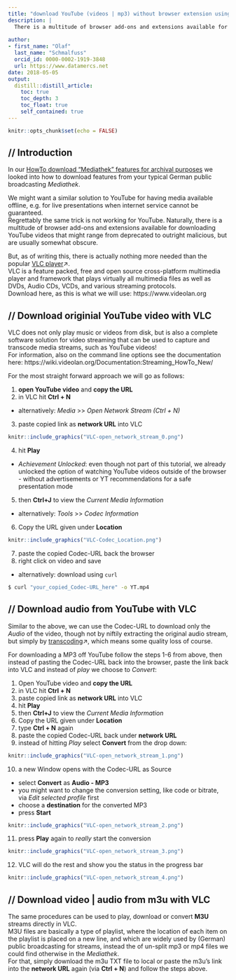 ```yaml
---
title: "download YouTube (videos | mp3) without browser extension using only VLC"
description: |
  There is a multitude of browser add-ons and extensions available for downloading YouTube videos or converting to mp3 that are usually somewhat obscure, but there is actually nothing more needed than the popular VLC player. Here is how!
  
author:
- first_name: "Olaf"
  last_name: "Schmalfuss"
  orcid_id: 0000-0002-1919-3848
  url: https://www.datamercs.net
date: 2018-05-05
output:
  distill::distill_article:
    toc: true
    toc_depth: 3
    toc_float: true
    self_contained: true
---
```



```r
knitr::opts_chunk$set(echo = FALSE)
```

## // Introduction

In our [HowTo download “Mediathek” features for archival purposes](https://datamercs.net/posts/2018-04-05-rbbkultur-mediathek-downloader/) we looked into how to download features from your typical German public broadcasting *Mediathek*.  
  
We might want a similar solution to YouTube for having media available offline, e.g. for live presentations when internet service cannot be guaranteed.  
Regrettably the same trick is not working for YouTube. Naturally, there is a multitude of browser add-ons and extensions available for downloading YouTube videos that might range from deprecated to outright malicious, but are usually somewhat obscure.  
  
But, as of writing this, there is actually nothing more needed than the popular [VLC player](https://www.videolan.org/)↗.  
VLC is a feature packed, free and open source cross-platform multimedia player and framework that plays virtually all multimedia files as well as DVDs, Audio CDs, VCDs, and various streaming protocols.  
Download here, as this is what we will use: https://www.videolan.org

## // Download originial YouTube video with VLC

VLC does not only play music or videos from disk, but is also a complete software solution for video streaming that can be used to capture and transcode media streams, such as YouTube videos!  
For information, also on the command line options see the documentation here: https://wiki.videolan.org/Documentation:Streaming_HowTo_New/  
  
For the most straight forward approach we will go as follows:

1. **open YouTube video** and **copy the URL**
2. in VLC hit **Ctrl + N**
  + alternatively: *Media* >> *Open Network Stream (Ctrl + N)*
3. paste copied link as **network URL** into VLC

```r
knitr::include_graphics("VLC-open_network_stream_0.png")
```

4. hit **Play**
  + *Achievement Unlocked*: even though not part of this tutorial, we already unlocked the option of watching YouTube videos outside of the browser - without advertisements or YT recommendations for a safe presentation mode
5. then **Ctrl+J** to view the *Current Media Information*
  + alternatively: *Tools* >> *Codec Information*
6. Copy the URL given under **Location**

```r
knitr::include_graphics("VLC-Codec_Location.png")
```

7. paste the copied Codec-URL back the browser
8. right click on video and save
  + alternatively: download using `curl`

```bash
$ curl "your_copied_Codec-URL_here" -o YT.mp4
```

## // Download audio from YouTube with VLC

Similar to the above, we can use the Codec-URL to download only the *Audio* of the video, though not by niftily extracting the original audio stream, but simply by [transcoding](https://wiki.videolan.org/Transcode/)↗, which means some quality loss of course.  
  
For downloading a MP3 off YouTube follow the steps 1-6 from above, then instead of pasting the Codec-URL back into the browser, paste the link back into VLC and instead of *play* we choose to *Convert*:

1. Open YouTube video and **copy the URL**
2. in VLC hit **Ctrl + N**
3. paste copied link as **network URL** into VLC
4. hit **Play**
5. then **Ctrl+J** to view the *Current Media Information*
6. Copy the URL given under **Location**
7. type **Ctrl + N** again
8. paste the copied Codec-URL back under **network URL**
9. instead of hitting *Play* select **Convert** from the drop down:

```r
knitr::include_graphics("VLC-open_network_stream_1.png")
```

10. a new Window opens with the Codec-URL as Source
  + select **Convert** as **Audio - MP3**
  + you might want to change the conversion setting, like code or bitrate, via *Edit selected profile* first
  + choose a **destination** for the converted MP3
  + press **Start**

```r
knitr::include_graphics("VLC-open_network_stream_2.png")
```

11. press **Play** again to *really* start the conversion

```r
knitr::include_graphics("VLC-open_network_stream_3.png")
```

12. VLC will do the rest and show you the status in the progress bar

```r
knitr::include_graphics("VLC-open_network_stream_4.png")
```

## // Download video | audio from m3u with VLC

The same procedures can be used to play, download or convert **M3U** streams directly in VLC.  
M3U files are basically a type of playlist, where the location of each item on the playlist is placed on a new line, and which are widely used by (German) public broadcasting for streams, instead the of un-split mp3 or mp4 files we could find otherwise in the *Mediathek*.  
For that, simply download the m3u TXT file to local or paste the m3u's link into the **network URL** again (via **Ctrl + N**) and follow the steps above.  
  